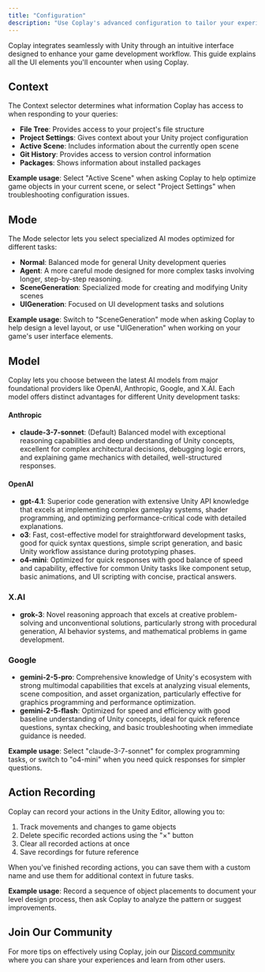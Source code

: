 ```yaml
---
title: "Configuration"
description: "Use Coplay's advanced configuration to tailor your experience"
---
```


Coplay integrates seamlessly with Unity through an intuitive interface designed to enhance your game development workflow. This guide explains all the UI elements you'll encounter when using Coplay.

## Context

The Context selector determines what information Coplay has access to when responding to your queries:

- **File Tree**: Provides access to your project's file structure
- **Project Settings**: Gives context about your Unity project configuration
- **Active Scene**: Includes information about the currently open scene
- **Git History**: Provides access to version control information
- **Packages**: Shows information about installed packages

**Example usage**: Select "Active Scene" when asking Coplay to help optimize game objects in your current scene, or select "Project Settings" when troubleshooting configuration issues.

## Mode

The Mode selector lets you select specialized AI modes optimized for different tasks:

- **Normal**: Balanced mode for general Unity development queries
- **Agent**: A more careful mode designed for more complex tasks involving longer, step-by-step reasoning.
- **SceneGeneration**: Specialized mode for creating and modifying Unity scenes
- **UIGeneration**: Focused on UI development tasks and solutions

**Example usage**: Switch to "SceneGeneration" mode when asking Coplay to help design a level layout, or use "UIGeneration" when working on your game's user interface elements.

## Model

Coplay lets you choose between the latest AI models from major foundational providers like OpenAI, Anthropic, Google, and X.AI. Each model offers distinct advantages for different Unity development tasks:

#### Anthropic

- **claude-3-7-sonnet**: (Default) Balanced model with exceptional reasoning capabilities and deep understanding of Unity concepts, excellent for complex architectural decisions, debugging logic errors, and explaining game mechanics with detailed, well-structured responses.

#### OpenAI

- **gpt-4.1**: Superior code generation with extensive Unity API knowledge that excels at implementing complex gameplay systems, shader programming, and optimizing performance-critical code with detailed explanations.
- **o3**: Fast, cost-effective model for straightforward development tasks, good for quick syntax questions, simple script generation, and basic Unity workflow assistance during prototyping phases.
- **o4-mini**: Optimized for quick responses with good balance of speed and capability, effective for common Unity tasks like component setup, basic animations, and UI scripting with concise, practical answers.

### X.AI

- **grok-3**: Novel reasoning approach that excels at creative problem-solving and unconventional solutions, particularly strong with procedural generation, AI behavior systems, and mathematical problems in game development.

### Google

- **gemini-2-5-pro**: Comprehensive knowledge of Unity's ecosystem with strong multimodal capabilities that excels at analyzing visual elements, scene composition, and asset organization, particularly effective for graphics programming and performance optimization.
- **gemini-2-5-flash**: Optimized for speed and efficiency with good baseline understanding of Unity concepts, ideal for quick reference questions, syntax checking, and basic troubleshooting when immediate guidance is needed.

**Example usage**: Select "claude-3-7-sonnet" for complex programming tasks, or switch to "o4-mini" when you need quick responses for simpler questions.

## Action Recording

Coplay can record your actions in the Unity Editor, allowing you to:

1. Track movements and changes to game objects
2. Delete specific recorded actions using the "×" button
3. Clear all recorded actions at once
4. Save recordings for future reference

When you've finished recording actions, you can save them with a custom name and use them for additional context in future tasks.

**Example usage**: Record a sequence of object placements to document your level design process, then ask Coplay to analyze the pattern or suggest improvements.

## Join Our Community

For more tips on effectively using Coplay, join our [Discord community](http://discord.com/invite/KmGfEr6d3v) where you can share your experiences and learn from other users.
